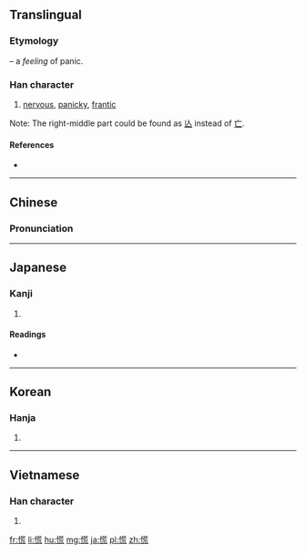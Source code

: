 ==Translingual==

===Etymology===
{{Han compound|心|t1=heart|alt1=忄|荒|ls=psc|c1=s|c2=p}} – a ''feeling'' of panic.

===Han character===
{{Han char|rn=61|rad=心|as=10|sn=13|four=9401<sub>1</sub>|canj=心廿卜山 (PTYU)|ids=⿰[[忄]][[荒]]}}

# [[nervous]], [[panicky]], [[frantic]]

Note: The right-middle part could be found as [[亾]] instead of [[亡]].

====References====
* {{Han ref|kx=0398.090|dkj=11057|dj=0737.090|hdz=42326.070|uh=614C|ud=24908|bh=B757|bd=46935}}

----

==Chinese==
{{zh-hanzi-box|[[慌]]}}

===Pronunciation===
{{zh-pron
|m=huāng
|c=fong1
|mc=y
|oc=y
|ma=Zh-huang.ogg
|cat=a
}}

----

==Japanese==

===Kanji===
{{ja-kanji|grade=c|rs=心10}}

# {{defn|lang=ja|sort=心10}}

====Readings====
* {{ja-readings|on=[[こう]] (kō)|kun=[[あわてる]] (awateru), [[あわただし]] (awatadashi), [[くらい]] (kurai)}}

----

==Korean==

===Hanja===
{{ko-hanja|hangeul=황|eumhun=|rv=hwang|mr=hwang|y=hwang}}

# {{defn|lang=ko|sort=心10}}

----

==Vietnamese==

===Han character===
{{vi-readings|rs=心10| hanviet = [[hoảng]], [[hoang]]}}

# {{defn|lang=vi|sort=心10}}

[[fr:慌]]
[[li:慌]]
[[hu:慌]]
[[mg:慌]]
[[ja:慌]]
[[pl:慌]]
[[zh:慌]]